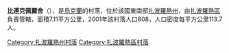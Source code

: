 {{expand|time=2016-11-19T16:15:45+00:00}}
{{coord|47|38|1|N|35|4|4|E|scale:100000|display=title}}

'''比連克佩爾舍'''（{{lang-uk|Біленьке Перше}}），是[[烏克蘭|烏克蘭]]的村落，位於該國東南部[[扎波羅熱州|扎波羅熱州]]，由[[扎波羅熱區|扎波羅熱區]]負責管轄，面積7.11平方公里，2001年該村落人口808，人口密度每平方公里113.7人。

[[Category:扎波羅熱州村落|Category:扎波羅熱州村落]]
[[Category:扎波羅熱區村落|Category:扎波羅熱區村落]]


{{Zaporizhia-geo-stub}}